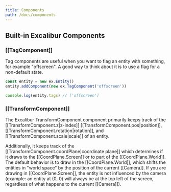 ```yaml
---
title: Components
path: /docs/components
---
```


## Built-in Excalibur Components

### [[TagComponent]]

Tag components are useful when you want to flag an entity with something, for example "offscreen". A good way to think about it is to use a flag for a non-default state.

```ts
const entity = new ex.Entity()
entity.addComponent(new ex.TagComponent('offscreen'))

console.log(entity.tags) // ['offscreen']
```

### [[TransformComponent]]

The Excalibur TransformComponent component primarily keeps track of the [[TransformComponent.z|z-index]] [[TransformComponent.pos|position]], [[TransformComponent.rotation|rotation]], and [[TransformComponent.scale|scale]] of an entity.

Additionally, it keeps track of the [[TransformComponent.coordPlane|coordinate plane]] which determines if it draws to the [[CoordPlane.Screen]] or to part of the [[CoordPlane.World]].
The default behavior is to draw in the [[CoordPlane.World]], which shifts the entities in "world space" by the position of the current [[Camera]].
If you are drawing in [[CoordPlane.Screen]], the entity is not influenced by the camera (example: an entity at (0, 0) will always be at the top left of the screen, regardless of what happens to the current [[Camera]]).
